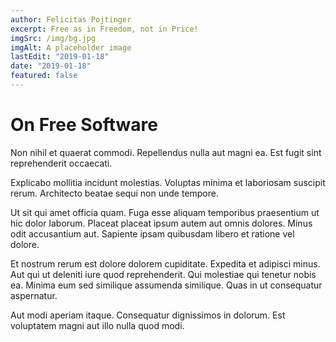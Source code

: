 ```yaml
---
author: Felicitas Pojtinger
excerpt: Free as in Freedom, not in Price!
imgSrc: /img/bg.jpg
imgAlt: A placeholder image
lastEdit: "2019-01-18"
date: "2019-01-18"
featured: false
---
```


# On Free Software

Non nihil et quaerat commodi. Repellendus nulla aut magni ea. Est fugit sint reprehenderit occaecati.

Explicabo mollitia incidunt molestias. Voluptas minima et laboriosam suscipit rerum. Architecto beatae sequi non unde tempore.

Ut sit qui amet officia quam. Fuga esse aliquam temporibus praesentium ut hic dolor laborum. Placeat placeat ipsum autem aut omnis dolores. Minus odit accusantium aut. Sapiente ipsam quibusdam libero et ratione vel dolore.

Et nostrum rerum est dolore dolorem cupiditate. Expedita et adipisci minus. Aut qui ut deleniti iure quod reprehenderit. Qui molestiae qui tenetur nobis ea. Minima eum sed similique assumenda similique. Quas in ut consequatur aspernatur.

Aut modi aperiam itaque. Consequatur dignissimos in dolorum. Est voluptatem magni aut illo nulla quod modi.
